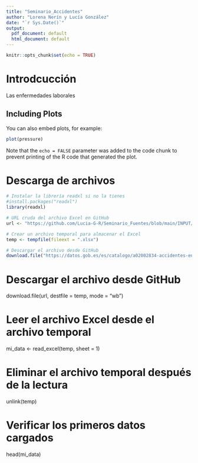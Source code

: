```yaml
---
title: "Seminario_Accidentes"
author: "Lorena Nerín y Lucía González"
date: "`r Sys.Date()`"
output:
  pdf_document: default
  html_document: default
---
```


```r
knitr::opts_chunk$set(echo = TRUE)
```

# **Introdcucción**
Las enfermedades laborales

## Including Plots

You can also embed plots, for example:

```r
plot(pressure)
```




Note that the `echo = FALSE` parameter was added to the code chunk to prevent printing of the R code that generated the plot.

# **Descarga de archivos**
```r
# Instalar la librería readxl si no la tienes
#install.packages("readxl")
library(readxl)
```


```r
# URL cruda del archivo Excel en GitHub
url <- "https://github.com/Lucia-G-R/Seminario_Fuentes/blob/main/INPUT/DATA/Accidentes_laborales_Canarias.csv.csv"
```


```r
# Crear un archivo temporal para almacenar el Excel
temp <- tempfile(fileext = ".xlsx")
```


```r
# Descargar el archivo desde GitHub
download.file("https://datos.gob.es/es/catalogo/a02002834-accidentes-en-jornada-de-trabajo-n-de-accidentes-segun-grado-de-lesion-y-sexo", destfile = "INPUT/DATA/Accidentes_laborales_Canarias.csv.csv" , mode = "wb")
```

# Descargar el archivo desde GitHub
download.file(url, destfile = temp, mode = "wb")

# Leer el archivo Excel desde el archivo temporal
mi_data <- read_excel(temp, sheet = 1)

# Eliminar el archivo temporal después de la lectura
unlink(temp)

# Verificar los primeros datos cargados
head(mi_data)